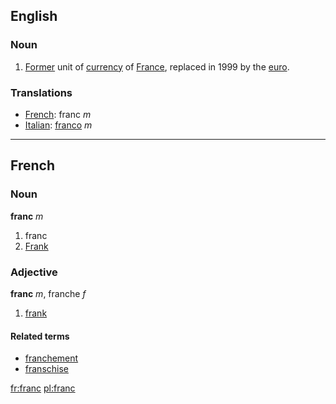 ==English==
===Noun===

#[[Former]] unit of [[currency]] of [[France]], replaced in 1999 by the [[euro]].

===Translations===

*[[French]]: franc ''m''
*[[Italian]]: [[franco]] ''m''

----

==French==
===Noun===
'''franc''' ''m''

# franc
# [[Frank]]

===Adjective===
'''franc''' ''m'', franche ''f''

# [[frank]]

====Related terms====
*[[franchement]]
*[[franschise]]

[[fr:franc]]
[[pl:franc]]
